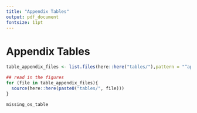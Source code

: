 ```yaml
---
title: "Appendix Tables"
output: pdf_document
fontsize: 11pt
---
```


<!-- ```{r setup, include=FALSE} -->
<!-- knitr::opts_chunk$set(echo = F, message = F, warning = F) -->
<!-- knitr::opts_knit$set(root.dir = rprojroot::find_rstudio_root_file()) -->
<!-- library(kableExtra) -->
<!-- ``` -->
\FloatBarrier
# Appendix Tables

```r

table_appendix_files <- list.files(here::here("tables/"),pattern = "^appendix")

## read in the figures
for (file in table_appendix_files){
  source(here::here(paste0("tables/", file)))
}
```


```r
missing_os_table
```

